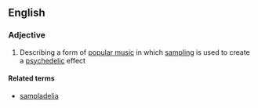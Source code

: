 ==English==

===Adjective===
{{en-adj}}

# {{context|music|lang=en}} Describing a form of [[popular music]] in which [[sampling]] is used to create a [[psychedelic]] effect

====Related terms====
*[[sampladelia]]